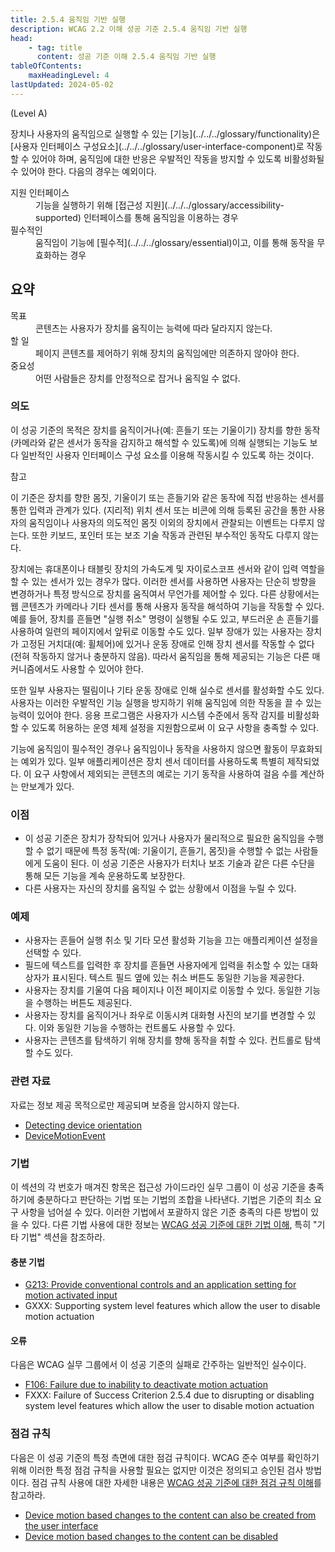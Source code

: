 ```yaml
---
title: 2.5.4 움직임 기반 실행
description: WCAG 2.2 이해 성공 기준 2.5.4 움직임 기반 실행
head:
    - tag: title
      content: 성공 기준 이해 2.5.4 움직임 기반 실행
tableOfContents:
    maxHeadingLevel: 4
lastUpdated: 2024-05-02
---
```



(Level A)

<Card title="성공 기준(SC)">
장치나 사용자의 움직임으로 실행할 수 있는 [기능](../../../glossary/functionality)은 [사용자 인터페이스 구성요소](../../../glossary/user-interface-component)로 작동할 수 있어야 하며, 움직임에 대한 반응은 우발적인 작동을 방지할 수 있도록 비활성화될 수 있어야 한다. 다음의 경우는 예외이다.

<dl>
    <dt>지원 인터페이스</dt>
    <dd>기능을 실행하기 위해 [접근성 지원](../../../glossary/accessibility-supported) 인터페이스를 통해 움직임을 이용하는 경우</dd>
    <dt>필수적인</dt>
    <dd>움직임이 기능에 [필수적](../../../glossary/essential)이고, 이를 통해 동작을 무효화하는 경우</dd>
</dl>
</Card>

## 요약

<dl>
<dt>목표</dt>
<dd>콘텐츠는 사용자가 장치를 움직이는 능력에 따라 달라지지 않는다.</dd>
<dt>할 일</dt>
<dd>페이지 콘텐츠를 제어하기 위해 장치의 움직임에만 의존하지 않아야 한다.</dd>
<dt>중요성</dt>
<dd>어떤 사람들은 장치를 안정적으로 잡거나 움직일 수 없다.</dd>
</dl>

### 의도

이 성공 기준의 목적은 장치를 움직이거나(예: 흔들기 또는 기울이기) 장치를 향한 동작(카메라와 같은 센서가 동작을 감지하고 해석할 수 있도록)에 의해 실행되는 기능도 보다 일반적인 사용자 인터페이스 구성 요소를 이용해 작동시킬 수 있도록 하는 것이다.

참고

이 기준은 장치를 향한 몸짓, 기울이기 또는 흔들기와 같은 동작에 직접 반응하는 센서를 통한 입력과 관계가 있다. (지리적) 위치 센서 또는 비콘에 의해 등록된 공간을 통한 사용자의 움직임이나 사용자의 의도적인 몸짓 이외의 장치에서 관찰되는 이벤트는 다루지 않는다. 또한 키보드, 포인터 또는 보조 기술 작동과 관련된 부수적인 동작도 다루지 않는다.

장치에는 휴대폰이나 태블릿 장치의 가속도계 및 자이로스코프 센서와 같이 입력 역할을 할 수 있는 센서가 있는 경우가 많다. 이러한 센서를 사용하면 사용자는 단순히 방향을 변경하거나 특정 방식으로 장치를 움직여서 무언가를 제어할 수 있다. 다른 상황에서는 웹 콘텐츠가 카메라나 기타 센서를 통해 사용자 동작을 해석하여 기능을 작동할 수 있다. 예를 들어, 장치를 흔들면 "실행 취소" 명령이 실행될 수도 있고, 부드러운 손 흔들기를 사용하여 일련의 페이지에서 앞뒤로 이동할 수도 있다. 일부 장애가 있는 사용자는 장치가 고정된 거치대(예: 휠체어)에 있거나 운동 장애로 인해 장치 센서를 작동할 수 없다(전혀 작동하지 않거나 충분하지 않음). 따라서 움직임을 통해 제공되는 기능은 다른 매커니즘에서도 사용할 수 있어야 한다.

또한 일부 사용자는 떨림이나 기타 운동 장애로 인해 실수로 센서를 활성화할 수도 있다. 사용자는 이러한 우발적인 기능 실행을 방지하기 위해 움직임에 의한 작동을 끌 수 있는 능력이 있어야 한다. 응용 프로그램은 사용자가 시스템 수준에서 동작 감지를 비활성화할 수 있도록 허용하는 운영 체제 설정을 지원함으로써 이 요구 사항을 충족할 수 있다.

기능에 움직임이 필수적인 경우나 움직임이나 동작을 사용하지 않으면 활동이 무효화되는 예외가 있다. 일부 애플리케이션은 장치 센서 데이터를 사용하도록 특별히 제작되었다. 이 요구 사항에서 제외되는 콘텐츠의 예로는 기기 동작을 사용하여 걸음 수를 계산하는 만보계가 있다.

### 이점

*   이 성공 기준은 장치가 장착되어 있거나 사용자가 물리적으로 필요한 움직임을 수행할 수 없기 때문에 특정 동작(예: 기울이기, 흔들기, 몸짓)을 수행할 수 없는 사람들에게 도움이 된다. 이 성공 기준은 사용자가 터치나 보조 기술과 같은 다른 수단을 통해 모든 기능을 계속 운용하도록 보장한다.
*   다른 사용자는 자신의 장치를 움직일 수 없는 상황에서 이점을 누릴 수 있다.

### 예제

*   사용자는 흔들어 실행 취소 및 기타 모션 활성화 기능을 끄는 애플리케이션 설정을 선택할 수 있다.
*   필드에 텍스트를 입력한 후 장치를 흔들면 사용자에게 입력을 취소할 수 있는 대화 상자가 표시된다. 텍스트 필드 옆에 있는 취소 버튼도 동일한 기능을 제공한다.
*   사용자는 장치를 기울여 다음 페이지나 이전 페이지로 이동할 수 있다. 동일한 기능을 수행하는 버튼도 제공된다.
*   사용자는 장치를 움직이거나 좌우로 이동시켜 대화형 사진의 보기를 변경할 수 있다. 이와 동일한 기능을 수행하는 컨트롤도 사용할 수 있다.
*   사용자는 콘텐츠를 탐색하기 위해 장치를 향해 동작을 취할 수 있다. 컨트롤로 탐색할 수도 있다.

### 관련 자료

자료는 정보 제공 목적으로만 제공되며 보증을 암시하지 않는다.

*   [Detecting device orientation](https://developer.mozilla.org/en-US/docs/Web/API/Detecting_device_orientation)
*   [DeviceMotionEvent](https://developer.mozilla.org/en-US/docs/Web/API/DeviceMotionEvent)

### 기법

이 섹션의 각 번호가 매겨진 항목은 접근성 가이드라인 실무 그룹이 이 성공 기준을 충족하기에 충분하다고 판단하는 기법 또는 기법의 조합을 나타낸다. 기법은 기준의 최소 요구 사항을 넘어설 수 있다. 이러한 기법에서 포괄하지 않은 기준 충족의 다른 방법이 있을 수 있다. 다른 기법 사용에 대한 정보는 [WCAG 성공 기준에 대한 기법 이해](../understanding-techniques), 특히 "기타 기법" 섹션을 참조하라.

#### 충분 기법

*   [G213: Provide conventional controls and an application setting for motion activated input](https://www.w3.org/WAI/WCAG22/Techniques/general/G213)
*   GXXX: Supporting system level features which allow the user to disable motion actuation

#### 오류

다음은 WCAG 실무 그룹에서 이 성공 기준의 실패로 간주하는 일반적인 실수이다.

*   [F106: Failure due to inability to deactivate motion actuation](https://www.w3.org/WAI/WCAG22/Techniques/failures/F106)
*   FXXX: Failure of Success Criterion 2.5.4 due to disrupting or disabling system level features which allow the user to disable motion actuation

### 점검 규칙

다음은 이 성공 기준의 특정 측면에 대한 점검 규칙이다. WCAG 준수 여부를 확인하기 위해 이러한 특정 점검 규칙을 사용할 필요는 없지만 이것은 정의되고 승인된 검사 방법이다. 점검 규칙 사용에 대한 자세한 내용은 [WCAG 성공 기준에 대한 점검 규칙 이해](../understanding-act-rules)를 참고하라.

*   [Device motion based changes to the content can also be created from the user interface](https://www.w3.org/WAI/standards-guidelines/act/rules/7677a9/proposed/)
*   [Device motion based changes to the content can be disabled](https://www.w3.org/WAI/standards-guidelines/act/rules/c249d5/proposed/)

